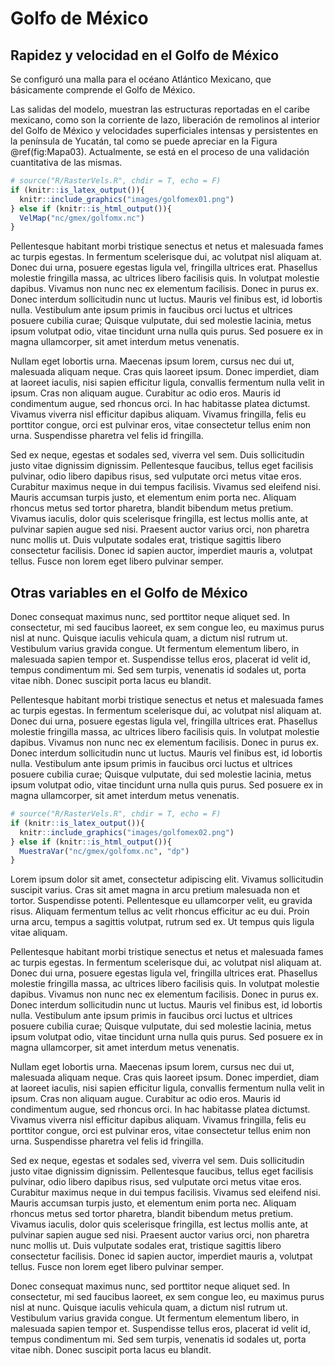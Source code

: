 # Golfo de México

## Rapidez y velocidad en el Golfo de México

Se configuró una malla para el océano Atlántico Mexicano, que básicamente comprende el Golfo de México.

Las salidas del modelo, muestran las estructuras reportadas en el caribe mexicano, como son la corriente de lazo, liberación de remolinos al interior del Golfo de México y velocidades superficiales intensas y persistentes en la península de Yucatán, tal como se puede apreciar en la Figura \@ref(fig:Mapa03). Actualmente, se está en el proceso de una validación cuantitativa de las mismas.


```r
# source("R/RasterVels.R", chdir = T, echo = F)
if (knitr::is_latex_output()){
  knitr::include_graphics("images/golfomex01.png")
} else if (knitr::is_html_output()){
  VelMap("nc/gmex/golfomx.nc") 
}
```


Pellentesque habitant morbi tristique senectus et netus et malesuada fames ac turpis egestas. In fermentum scelerisque dui, ac volutpat nisl aliquam at. Donec dui urna, posuere egestas ligula vel, fringilla ultrices erat. Phasellus molestie fringilla massa, ac ultrices libero facilisis quis. In volutpat molestie dapibus. Vivamus non nunc nec ex elementum facilisis. Donec in purus ex. Donec interdum sollicitudin nunc ut luctus. Mauris vel finibus est, id lobortis nulla. Vestibulum ante ipsum primis in faucibus orci luctus et ultrices posuere cubilia curae; Quisque vulputate, dui sed molestie lacinia, metus ipsum volutpat odio, vitae tincidunt urna nulla quis purus. Sed posuere ex in magna ullamcorper, sit amet interdum metus venenatis.

Nullam eget lobortis urna. Maecenas ipsum lorem, cursus nec dui ut, malesuada aliquam neque. Cras quis laoreet ipsum. Donec imperdiet, diam at laoreet iaculis, nisi sapien efficitur ligula, convallis fermentum nulla velit in ipsum. Cras non aliquam augue. Curabitur ac odio eros. Mauris id condimentum augue, sed rhoncus orci. In hac habitasse platea dictumst. Vivamus viverra nisl efficitur dapibus aliquam. Vivamus fringilla, felis eu porttitor congue, orci est pulvinar eros, vitae consectetur tellus enim non urna. Suspendisse pharetra vel felis id fringilla.

Sed ex neque, egestas et sodales sed, viverra vel sem. Duis sollicitudin justo vitae dignissim dignissim. Pellentesque faucibus, tellus eget facilisis pulvinar, odio libero dapibus risus, sed vulputate orci metus vitae eros. Curabitur maximus neque in dui tempus facilisis. Vivamus sed eleifend nisi. Mauris accumsan turpis justo, et elementum enim porta nec. Aliquam rhoncus metus sed tortor pharetra, blandit bibendum metus pretium. Vivamus iaculis, dolor quis scelerisque fringilla, est lectus mollis ante, at pulvinar sapien augue sed nisi. Praesent auctor varius orci, non pharetra nunc mollis ut. Duis vulputate sodales erat, tristique sagittis libero consectetur facilisis. Donec id sapien auctor, imperdiet mauris a, volutpat tellus. Fusce non lorem eget libero pulvinar semper.

## Otras variables en el Golfo de México

Donec consequat maximus nunc, sed porttitor neque aliquet sed. In consectetur, mi sed faucibus laoreet, ex sem congue leo, eu maximus purus nisl at nunc. Quisque iaculis vehicula quam, a dictum nisl rutrum ut. Vestibulum varius gravida congue. Ut fermentum elementum libero, in malesuada sapien tempor et. Suspendisse tellus eros, placerat id velit id, tempus condimentum mi. Sed sem turpis, venenatis id sodales ut, porta vitae nibh. Donec suscipit porta lacus eu blandit.

Pellentesque habitant morbi tristique senectus et netus et malesuada fames ac turpis egestas. In fermentum scelerisque dui, ac volutpat nisl aliquam at. Donec dui urna, posuere egestas ligula vel, fringilla ultrices erat. Phasellus molestie fringilla massa, ac ultrices libero facilisis quis. In volutpat molestie dapibus. Vivamus non nunc nec ex elementum facilisis. Donec in purus ex. Donec interdum sollicitudin nunc ut luctus. Mauris vel finibus est, id lobortis nulla. Vestibulum ante ipsum primis in faucibus orci luctus et ultrices posuere cubilia curae; Quisque vulputate, dui sed molestie lacinia, metus ipsum volutpat odio, vitae tincidunt urna nulla quis purus. Sed posuere ex in magna ullamcorper, sit amet interdum metus venenatis.

```r
# source("R/RasterVels.R", chdir = T, echo = F)
if (knitr::is_latex_output()){
  knitr::include_graphics("images/golfomex02.png")
} else if (knitr::is_html_output()){
  MuestraVar("nc/gmex/golfomx.nc", "dp") 
}
```

Lorem ipsum dolor sit amet, consectetur adipiscing elit. Vivamus sollicitudin suscipit varius. Cras sit amet magna in arcu pretium malesuada non et tortor. Suspendisse potenti. Pellentesque eu ullamcorper velit, eu gravida risus. Aliquam fermentum tellus ac velit rhoncus efficitur ac eu dui. Proin urna arcu, tempus a sagittis volutpat, rutrum sed ex. Ut tempus quis ligula vitae aliquam.

Pellentesque habitant morbi tristique senectus et netus et malesuada fames ac turpis egestas. In fermentum scelerisque dui, ac volutpat nisl aliquam at. Donec dui urna, posuere egestas ligula vel, fringilla ultrices erat. Phasellus molestie fringilla massa, ac ultrices libero facilisis quis. In volutpat molestie dapibus. Vivamus non nunc nec ex elementum facilisis. Donec in purus ex. Donec interdum sollicitudin nunc ut luctus. Mauris vel finibus est, id lobortis nulla. Vestibulum ante ipsum primis in faucibus orci luctus et ultrices posuere cubilia curae; Quisque vulputate, dui sed molestie lacinia, metus ipsum volutpat odio, vitae tincidunt urna nulla quis purus. Sed posuere ex in magna ullamcorper, sit amet interdum metus venenatis.

Nullam eget lobortis urna. Maecenas ipsum lorem, cursus nec dui ut, malesuada aliquam neque. Cras quis laoreet ipsum. Donec imperdiet, diam at laoreet iaculis, nisi sapien efficitur ligula, convallis fermentum nulla velit in ipsum. Cras non aliquam augue. Curabitur ac odio eros. Mauris id condimentum augue, sed rhoncus orci. In hac habitasse platea dictumst. Vivamus viverra nisl efficitur dapibus aliquam. Vivamus fringilla, felis eu porttitor congue, orci est pulvinar eros, vitae consectetur tellus enim non urna. Suspendisse pharetra vel felis id fringilla.

Sed ex neque, egestas et sodales sed, viverra vel sem. Duis sollicitudin justo vitae dignissim dignissim. Pellentesque faucibus, tellus eget facilisis pulvinar, odio libero dapibus risus, sed vulputate orci metus vitae eros. Curabitur maximus neque in dui tempus facilisis. Vivamus sed eleifend nisi. Mauris accumsan turpis justo, et elementum enim porta nec. Aliquam rhoncus metus sed tortor pharetra, blandit bibendum metus pretium. Vivamus iaculis, dolor quis scelerisque fringilla, est lectus mollis ante, at pulvinar sapien augue sed nisi. Praesent auctor varius orci, non pharetra nunc mollis ut. Duis vulputate sodales erat, tristique sagittis libero consectetur facilisis. Donec id sapien auctor, imperdiet mauris a, volutpat tellus. Fusce non lorem eget libero pulvinar semper.

Donec consequat maximus nunc, sed porttitor neque aliquet sed. In consectetur, mi sed faucibus laoreet, ex sem congue leo, eu maximus purus nisl at nunc. Quisque iaculis vehicula quam, a dictum nisl rutrum ut. Vestibulum varius gravida congue. Ut fermentum elementum libero, in malesuada sapien tempor et. Suspendisse tellus eros, placerat id velit id, tempus condimentum mi. Sed sem turpis, venenatis id sodales ut, porta vitae nibh. Donec suscipit porta lacus eu blandit.
